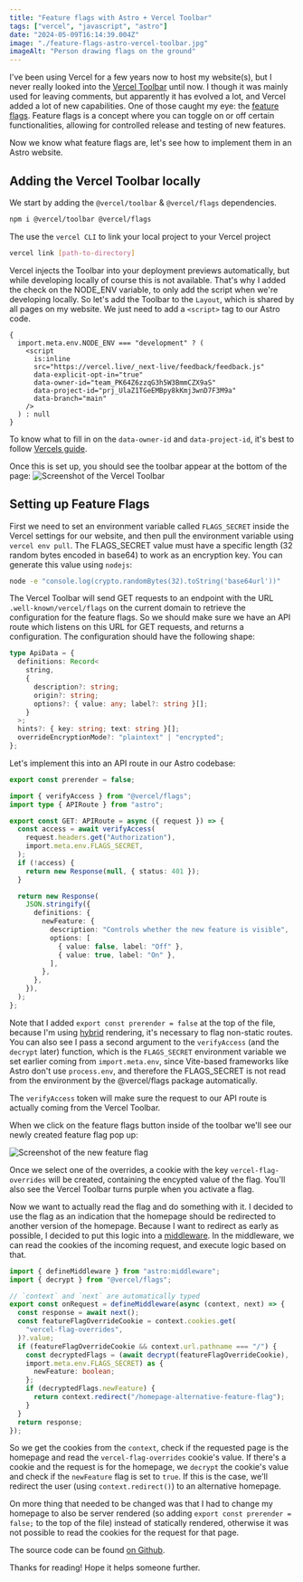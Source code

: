 ```yaml
---
title: "Feature flags with Astro + Vercel Toolbar"
tags: ["vercel", "javascript", "astro"]
date: "2024-05-09T16:14:39.004Z"
image: "./feature-flags-astro-vercel-toolbar.jpg"
imageAlt: "Person drawing flags on the ground"
---
```



I've been using Vercel for a few years now to host my website(s), but I never really looked into the [Vercel Toolbar](https://vercel.com/docs/workflow-collaboration/vercel-toolbar) until now.
I though it was mainly used for leaving comments, but apparently it has evolved a lot, and Vercel added a lot of new capabilities.
One of those caught my eye: the [feature flags](https://vercel.com/docs/workflow-collaboration/feature-flags).
Feature flags is a concept where you can toggle on or off certain functionalities, allowing for controlled release and testing of new features.

Now we know what feature flags are, let's see how to implement them in an Astro website.

## Adding the Vercel Toolbar locally

We start by adding the `@vercel/toolbar` & `@vercel/flags` dependencies.

```bash title="terminal"
npm i @vercel/toolbar @vercel/flags
```

The use the `vercel CLI` to link your local project to your Vercel project

```bash title="terminal"
vercel link [path-to-directory]
```

Vercel injects the Toolbar into your deployment previews automatically, but while developing locally of course this is not available.
That's why I added the check on the NODE_ENV variable, to only add the script when we're developing locally.
So let's add the Toolbar to the `Layout`, which is shared by all pages on my website.
We just need to add a `<script>` tag to our Astro code.

```astro title="src/layouts/Layout.astro"
{
  import.meta.env.NODE_ENV === "development" ? (
    <script
      is:inline
      src="https://vercel.live/_next-live/feedback/feedback.js"
      data-explicit-opt-in="true"
      data-owner-id="team_PK64Z6zzqG3h5W3BmmCZX9aS"
      data-project-id="prj_UlaZ1TGeEMBpy8kKmj3wnD7F3M9a"
      data-branch="main"
    />
  ) : null
}
```

To know what to fill in on the `data-owner-id` and `data-project-id`, it's best to follow [Vercels guide](https://vercel.com/docs/workflow-collaboration/vercel-toolbar/in-production-and-localhost/add-to-localhost).

Once this is set up, you should see the toolbar appear at the bottom of the page:
![Screenshot of the Vercel Toolbar](../../assets/screenshot-toolbar.png)

## Setting up Feature Flags

First we need to set an environment variable called `FLAGS_SECRET` inside the Vercel settings for our website, and then pull the environment variable using `vercel env pull`.
The FLAGS_SECRET value must have a specific length (32 random bytes encoded in base64) to work as an encryption key.
You can generate this value using `nodejs`:

```bash title="terminal"
node -e "console.log(crypto.randomBytes(32).toString('base64url'))"
```

The Vercel Toolbar will send GET requests to an endpoint with the URL `.well-known/vercel/flags` on the current domain to retrieve the configuration for the feature flags.
So we should make sure we have an API route which listens on this URL for GET requests, and returns a configuration.
The configuration should have the following shape:

```ts
type ApiData = {
  definitions: Record<
    string,
    {
      description?: string;
      origin?: string;
      options?: { value: any; label?: string }[];
    }
  >;
  hints?: { key: string; text: string }[];
  overrideEncryptionMode?: "plaintext" | "encrypted";
};
```

Let's implement this into an API route in our Astro codebase:

```ts title="src/pages/.well-known/vercel/flags/index.ts"
export const prerender = false;

import { verifyAccess } from "@vercel/flags";
import type { APIRoute } from "astro";

export const GET: APIRoute = async ({ request }) => {
  const access = await verifyAccess(
    request.headers.get("Authorization"),
    import.meta.env.FLAGS_SECRET,
  );
  if (!access) {
    return new Response(null, { status: 401 });
  }

  return new Response(
    JSON.stringify({
      definitions: {
        newFeature: {
          description: "Controls whether the new feature is visible",
          options: [
            { value: false, label: "Off" },
            { value: true, label: "On" },
          ],
        },
      },
    }),
  );
};
```

Note that I added `export const prerender = false` at the top of the file, because I'm using [hybrid](https://docs.astro.build/en/guides/server-side-rendering/#configure-server-or-hybrid) rendering, it's necessary to flag non-static routes.
You can also see I pass a second argument to the `verifyAccess` (and the `decrypt` later) function, which is the `FLAGS_SECRET` environment variable we set earlier coming from `import.meta.env`, since Vite-based frameworks like Astro don't use `process.env`, and therefore the FLAGS_SECRET is not read from the environment by the @vercel/flags package automatically.

The `verifyAccess` token will make sure the request to our API route is actually coming from the Vercel Toolbar.

When we click on the feature flags button inside of the toolbar we'll see our newly created feature flag pop up:

<Image src={featureFlag} alt="Screenshot of the new feature flag" width={600} />

Once we select one of the overrides, a cookie with the key `vercel-flag-overrides` will be created, containing the encypted value of the flag.
You'll also see the Vercel Toolbar turns purple when you activate a flag.

Now we want to actually read the flag and do something with it.
I decided to use the flag as an indication that the homepage should be redirected to another version of the homepage.
Because I want to redirect as early as possible, I decided to put this logic into a [middleware](https://docs.astro.build/en/guides/middleware/).
In the middleware, we can read the cookies of the incoming request, and execute logic based on that.

```ts title="src/middleware.ts"
import { defineMiddleware } from "astro:middleware";
import { decrypt } from "@vercel/flags";

// `context` and `next` are automatically typed
export const onRequest = defineMiddleware(async (context, next) => {
  const response = await next();
  const featureFlagOverrideCookie = context.cookies.get(
    "vercel-flag-overrides",
  )?.value;
  if (featureFlagOverrideCookie && context.url.pathname === "/") {
    const decryptedFlags = (await decrypt(featureFlagOverrideCookie),
    import.meta.env.FLAGS_SECRET) as {
      newFeature: boolean;
    };
    if (decryptedFlags.newFeature) {
      return context.redirect("/homepage-alternative-feature-flag");
    }
  }
  return response;
});
```

So we get the cookies from the `context`, check if the requested page is the homepage and read the `vercel-flag-overrides` cookie's value.
If there's a cookie and the request is for the homepage, we `decrypt` the cookie's value and check if the `newFeature` flag is set to `true`.
If this is the case, we'll redirect the user (using `context.redirect()`) to an alternative homepage.

On more thing that needed to be changed was that I had to change my homepage to also be server rendered (so adding `export const prerender = false;` to the top of the file) instead of statically rendered, otherwise it was not possible to read the cookies for the request for that page.

The source code can be found [on Github](https://github.com/thomasledoux1/website-thomas-astro/tree/feature-flags-vercel-toolbar).

Thanks for reading! Hope it helps someone further.
